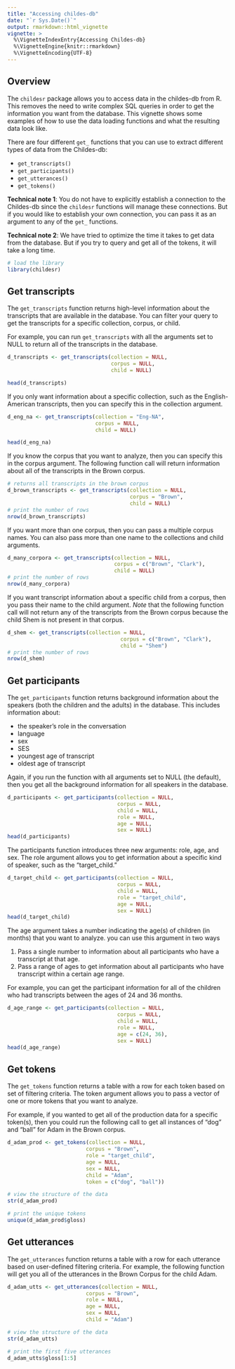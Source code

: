 ```yaml
---
title: "Accessing childes-db"
date: "`r Sys.Date()`"
output: rmarkdown::html_vignette
vignette: >
  %\VignetteIndexEntry{Accessing Childes-db}
  %\VignetteEngine{knitr::rmarkdown}
  %\VignetteEncoding{UTF-8}
---
```


## Overview

The `childesr` package allows you to access data in the childes-db from R. This removes the need to write complex SQL queries in order to get the information you want from the database. This vignette shows some examples of how to use the data loading functions and what the resulting data look like.

There are four different `get_` functions that you can use to extract different types of data from the Childes-db: 

* `get_transcripts()`
* `get_participants()`
* `get_utterances()`
* `get_tokens()`

**Technical note 1**: You do not have to explicitly establish a connection to the Childes-db since the `childesr` functions will manage these connections. But if you would like to establish your own connection, you can pass it as an argument to any of the `get_` functions.

**Technical note 2**: We have tried to optimize the time it takes to get data from the database. But if you try to query and get all of the tokens, it will take a long time.

```r
# load the library
library(childesr)
```

## Get transcripts

The `get_transcripts` function returns high-level information about the transcripts that are available in the database. You can filter your query to get the transcripts for a specific collection, corpus, or child. 

For example, you can run `get_transcripts` with all the arguments set to NULL to return all of the transcripts in the database.

```r
d_transcripts <- get_transcripts(collection = NULL, 
                                 corpus = NULL, 
                                 child = NULL)

head(d_transcripts)
```

If you only want information about a specific collection, such as the English-American transcripts, then you can specify this in the collection argument. 

```r
d_eng_na <- get_transcripts(collection = "Eng-NA", 
                            corpus = NULL, 
                            child = NULL)

head(d_eng_na)
```

If you know the corpus that you want to analyze, then you can specify this in the corpus argument. The following function call will return information about all of the transcripts in the Brown corpus.

```r
# returns all transcripts in the brown corpus
d_brown_transcripts <- get_transcripts(collection = NULL, 
                                       corpus = "Brown", 
                                       child = NULL)
# print the number of rows
nrow(d_brown_transcripts)
```

If you want more than one corpus, then you can pass a multiple corpus names. You can also pass more than one name to the collections and child arguments.

```r
d_many_corpora <- get_transcripts(collection = NULL, 
                                  corpus = c("Brown", "Clark"), 
                                  child = NULL)
# print the number of rows
nrow(d_many_corpora)
```

If you want transcript information about a specific child from a corpus, then you pass their name to the child argument. *Note* that the following function call will not return any of the transcripts from the Brown corpus because the child Shem is not present in that corpus. 

```r
d_shem <- get_transcripts(collection = NULL, 
                                    corpus = c("Brown", "Clark"), 
                                    child = "Shem")
# print the number of rows
nrow(d_shem)
```

## Get participants

The `get_participants` function returns background information about the speakers (both the children and the adults) in the database. This includes information about:
  
  * the speaker's role in the conversation
  * language
  * sex
  * SES
  * youngest age of transcript
  * oldest age of transcript

Again, if you run the function with all arguments set to NULL (the default), then you get all the background information for all speakers in the database.

```r
d_participants <- get_participants(collection = NULL, 
                                   corpus = NULL, 
                                   child = NULL,
                                   role = NULL, 
                                   age = NULL, 
                                   sex = NULL)
head(d_participants)
```

The participants function introduces three new arguments: role, age, and sex. The role argument allows you to get information about a specific kind of speaker, such as the "target_child." 

```r
d_target_child <- get_participants(collection = NULL, 
                                   corpus = NULL, 
                                   child = NULL,
                                   role = "target_child", 
                                   age = NULL, 
                                   sex = NULL)
head(d_target_child)
```

The age argument takes a number indicating the age(s) of children (in months) that you want to analyze. you can use this argument in two ways 

  1. Pass a single number to information about all participants who have a transcript at that age. 
  2. Pass a range of ages to get information about all participants who have transcript within a certain age range. 
  
For example, you can get the participant information for all of the children who had transcripts between the ages of 24 and 36 months. 

```r
d_age_range <- get_participants(collection = NULL, 
                                   corpus = NULL, 
                                   child = NULL,
                                   role = NULL, 
                                   age = c(24, 36), 
                                   sex = NULL)
head(d_age_range)
```
  
## Get tokens

The `get_tokens` function returns a table with a row for each token based on set of filtering criteria. The token argument allows you to pass a vector of one or more tokens that you want to analyze.

For example, if you wanted to get all of the production data for a specific token(s), then you could run the following call to get all instances of "dog" and "ball" for Adam in the Brown corpus. 

```r
d_adam_prod <- get_tokens(collection = NULL, 
                         corpus = "Brown", 
                         role = "target_child",
                         age = NULL, 
                         sex = NULL, 
                         child = "Adam",
                         token = c("dog", "ball"))

# view the structure of the data
str(d_adam_prod)

# print the unique tokens
unique(d_adam_prod$gloss)
```  

## Get utterances

The `get_utterances` function returns a table with a row for each utterance based on user-defined filtering criteria. For example, the following function will get you all of the utterances in the Brown Corpus for the child Adam. 

```r
d_adam_utts <- get_utterances(collection = NULL, 
                         corpus = "Brown", 
                         role = NULL,
                         age = NULL, 
                         sex = NULL, 
                         child = "Adam")

# view the structure of the data
str(d_adam_utts)

# print the first five utterances
d_adam_utts$gloss[1:5]
```
